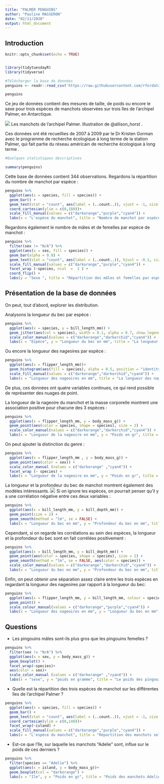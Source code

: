 ```yaml
---
title: "PALMER PENGUINS"
author: "Pauline MASSERON"
date: "02/11/2020"
output: html_document
---
```




## Introduction

```r
knitr::opts_chunk$set(echo = TRUE)


library(tidytuesdayR)
library(tidyverse)

#Télécharger la base de données
penguins <- readr::read_csv('https://raw.githubusercontent.com/rfordatascience/tidytuesday/master/data/2020/2020-07-28/penguins.csv')

penguins
```


Ce jeu de données contient des mesures de taille, de poids ou encore le sexe pour trois espèces de manchots observées sur trois îles de l'archipel Palmer, en Antarctique.

![](penguins.png)
Les manchots de l'archipel Palmer. Illustration de @allison_horst .

Ces données ont été recueillies de 2007 à 2009 par le Dr Kristen Gorman avec le programme de recherche écologique à long terme de la station Palmer, qui fait partie du réseau américain de recherche écologique à long terme .

```r
#Quelques statistiques descriptives 

summary(penguins)

```

Cette base de données contient 344 observations. Regardons la répartition du nombre de manchot par espèce :
```r

penguins %>% 
  ggplot(aes(x = species, fill = species)) +
  geom_bar() +
  geom_text(stat = "count", aes(label = (..count..)), vjust = -1, size = 5) +
  coord_cartesian(ylim = c(0,180))+
  scale_fill_manual(values = c("darkorange","purple","cyan4")) +
  labs(x = "L'espèce du manchot", title = "Nombre de manchot par espèce")

```

Regardons également le nombre de mâles et de femelles par espèce de manchot :
```r

penguins %>% 
  filter(sex != "N/A") %>% 
  ggplot(aes(x = sex, fill = species)) +
  geom_bar(alpha = 0.8) +
  geom_text(stat = "count", aes(label = (..count..)), hjust = -0.1, size = 5) +
  scale_fill_manual(values = c("darkorange","purple","cyan4")) +
  facet_wrap (~species, ncol  =  1 ) +
  coord_flip() +
  labs(y = "Sexe ", title = "Répartition des mâles et femelles par espèce")

```



## Présentation de la base de données 


On peut, tout d'abord, explorer les distribution.

Analysons la longueur du bec par espèce :
```r

penguins %>% 
  ggplot(aes(x = species, y = bill_length_mm)) +
  geom_jitter(aes(col = species), width = 0.1, alpha = 0.7, show.legend = FALSE) +
  scale_color_manual(values = c("darkorange","darkorchid","cyan4")) +
  labs(x = "Espèce", y = "Longueur du bec en mm", title = "La longueur du bec par espèce")

```

Ou encore la longueur des nageoires par espèce :
```r

penguins %>% 
  ggplot(aes(x = flipper_length_mm))+
  geom_histogram(aes(fill = species), alpha = 0.5, position = "identity") +
  scale_fill_manual(values = c("darkorange","darkorchid","cyan4")) +
  labs(x = "Longueur des nageoires en mm", title = "La longueur des nageoires par espèce")

```


De plus, ces données ont quatre variables continues, ce qui rend possible de représenter des nuages de point.

La longueur de la nageoire du manchot et la masse corporelle montrent une association positive pour chacune des 3 espèces :
```r
penguins %>% 
  ggplot(aes(x = flipper_length_mm, y = body_mass_g)) +
  geom_point(aes(color = species, shape = species), size = 2) +
  scale_color_manual(values = c("darkorange","darkorchid","cyan4")) +
  labs(x = "Longueur de la nageoire en mm", y = "Poids en gr", title = "La longueur de la nageoire pingouin en fonction de la masse corporelle")

```

On peut ajouter la distinction du genre :
```r

penguins %>% 
  ggplot(aes(x = flipper_length_mm , y = body_mass_g)) +
  geom_point(aes(color = sex)) +
  scale_color_manual (values = c("darkorange" ,"cyan4")) +
  facet_wrap (~ species) +
  labs(x = "Longueur de la nageoire en mm", y = "Poids en gr", title = "La longueur de la nageoire pingouin en fonction de la masse corporelle selon l'espèce et le sexe")

```

La longueur et la profondeur du bec de manchot montrent également des modèles intéressants. 
![](bec.png)
Si on ignore les espèces, on pourrait penser qu'il y a une corrélation négative entre ces deux variables :
```r
penguins %>% 
  ggplot(aes(x = bill_length_mm, y = bill_depth_mm)) +
  geom_point(size = 2) +
  geom_smooth(method = "lm", se = FALSE) +
  labs(x = "Longueur du bec en mm", y = "Profondeur du bec en mm", title = "Corrélation entre la longueur et la profondeur du bec")

```

Cependant, si on regarde les corrélations au sein des espèces, la longueur et la profondeur du bec sont en fait corrélées positivement :
```r
penguins %>% 
  ggplot(aes(x = bill_length_mm, y = bill_depth_mm)) +
  geom_point(aes(color = species, shape = species), size = 2) + 
  geom_smooth(method = "lm", se = FALSE, aes(color = species)) +
  scale_color_manual(values = c("darkorange","darkorchid","cyan4")) +
  labs(x = "Longueur du bec en mm", y = "Profondeur du bec en mm", title = "Corrélation entre la longueur et la profondeur du bec selon l'espèce")

```

Enfin, on peut obtenir une séparation assez claire entre les trois espèces en regardant la longueur des nageoires par rapport à la longueur du bec:
```r
penguins %>% 
  ggplot(aes(x = flipper_length_mm, y = bill_length_mm, colour = species, shape = species)) +
  geom_point() +
  scale_colour_manual(values = c("darkorange","purple","cyan4")) +
  labs(x = "Longueur des nageoires en mm", y = "Longueur du bec en mm", title = "La longueur des nageoires par rapport à la longueur du bec selon chaque espèce")

```



## Questions 

- Les pingouins mâles sont-ils plus gros que les pingouins femelles ?
```r

penguins %>% 
  filter(sex != "N/A") %>% 
  ggplot(aes(x = sex, y = body_mass_g)) +
  geom_boxplot() +
  facet_wrap(~species)+
  aes(color = sex)+
  scale_color_manual (values = c("darkorange" ,"cyan4")) +
  labs(x = "sexe", y = "poids en gramme", title = "Le poids des pingouins selon leur espèce en fonction du sexe")

```


- Quelle est la répartition des trois espèces de manchot sur les différentes îles de l'archipel Palmer ?
```r

penguins %>% 
  ggplot(aes(x = species, fill = species)) +
  geom_bar() +
  geom_text(stat = "count", aes(label = (..count..)), vjust = -1, size = 5) +
  coord_cartesian(ylim = c(0,140))+
  facet_wrap(~island) +
  scale_fill_manual(values = c("darkorange","purple","cyan4")) +
  labs(x = "L'espèce du manchot", title = "Répartition des manchots selon leur espèce")

```


- Est-ce que l'île, sur laquelle les manchots "Adelie" sont, influe sur le poids de ces derniers ? 
```r

penguins %>% 
  filter(species == "Adelie") %>% 
  ggplot(aes(x = island, y = body_mass_g))+
  geom_boxplot(col = "darkorange") + 
  labs(x = "Ile", y = "Poids en gr", title = "Poids des manchots Adelie selon l'île")

```








